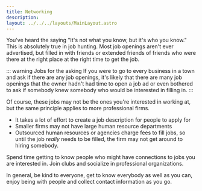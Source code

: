 ```yaml
---
title: Networking
description: 
layout: ../../../layouts/MainLayout.astro
---
```


You've heard the saying "It's not what you know, but it's who you know." This is absolutely true in job hunting. Most job openings aren't ever advertised, but filled in with friends or extended friends of friends who were there at the right place at the right time to get the job. 

::: warning Jobs for the asking
If you were to go to every business in a town and ask if there are any job openings, it's likely that there are many job openings that the owner hadn't had time to open a job ad or even bothered to ask if somebody knew somebody who would be interested in filling in.
:::

Of course, these jobs may not be the ones you're interested in working at, but the same principle applies to more professional firms. 

- It takes a lot of effort to create a job description for people to apply for
- Smaller firms may not have large human resource departments
- Outsourced human resources or agencies charge fees to fill jobs, so until the job *really* needs to be filled, the firm may not get around to hiring somebody.

Spend time getting to know people who might have connections to jobs you are interested in. Join clubs and socialize in professional organizations. 

In general, be kind to everyone, get to know everybody as well as you can, enjoy being with people and collect contact information as you go.
